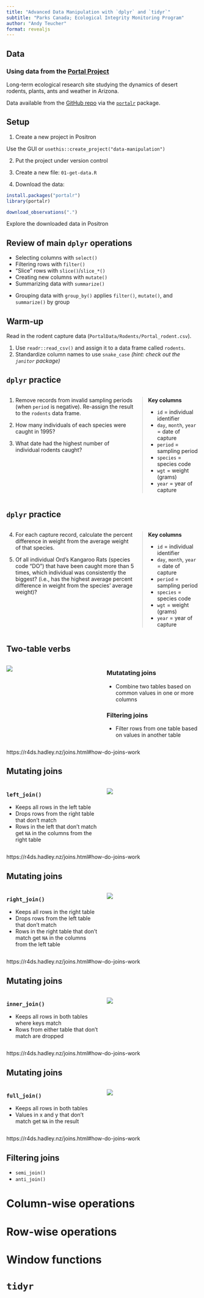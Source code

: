 ```yaml
---
title: "Advanced Data Manipulation with `dplyr` and `tidyr`"
subtitle: "Parks Canada; Ecological Integrity Monitoring Program"
author: "Andy Teucher"
format: revealjs
---
```


## Data

### Using data from the [Portal Project](https://portal.weecology.org/)

Long-term ecological research site studying the dynamics of desert rodents, plants, ants and weather in Arizona.

Data available from the [GitHub repo](https://github.com/weecology/PortalData) via the [`portalr`](https://github.com/weecology/portalr) package.

## Setup

1. Create a new project in Positron

Use the GUI or `usethis::create_project("data-manipulation")`

2. Put the project under version control

3. Create a new file: `01-get-data.R`

4. Download the data:

```r
install.packages("portalr")
library(portalr)

download_observations(".")
```

Explore the downloaded data in Positron


## Review of main `dplyr` operations

- Selecting columns with `select()`
- Filtering rows with `filter()`
- "Slice" rows with `slice()`/`slice_*()`
- Creating new columns with `mutate()`
- Summarizing data with `summarize()`

::: {.fragment}
- Grouping data with `group_by()` applies `filter()`, `mutate()`, and `summarize()` by group
:::

## Warm-up

Read in the rodent capture data (`PortalData/Rodents/Portal_rodent.csv`). 

1. Use `readr::read_csv()` and assign it to a data frame called `rodents`.
2. Standardize column names to use `snake_case` *(hint: check out the `janitor` package)*

## `dplyr` practice

::::: {.columns}
::: {.column width="68%"}
1. Remove records from invalid sampling periods (when `period` is negative). Re-assign the result to the `rodents` data frame.

2. How many individuals of each species were caught in 1995?

3. What date had the highest number of individual rodents caught?
:::

:::: {.column width="30%"}
::: {style="padding-left: 1em; border-left: 1px solid #ccc;"}

**Key columns**

- `id` = individual identifier
- `day`, `month`, `year` = date of capture
- `period` = sampling period
- `species` = species code
- `wgt` = weight (grams)
- `year` = year of capture

:::
::::
:::::

## `dplyr` practice

::::: {.columns}
::: {.column width="68%"}

4. For each capture record, calculate the percent difference in weight from the average weight of that species.

5. Of all individual Ord's Kangaroo Rats (species code "DO") that have been caught more than 5 times, which individual was consistently the biggest? (i.e., has the highest average percent difference in weight from the species' average weight)?
:::

:::: {.column width="30%"}
::: {style="padding-left: 1em; border-left: 1px solid #ccc;"}

**Key columns**

- `id` = individual identifier
- `day`, `month`, `year` = date of capture
- `period` = sampling period
- `species` = species code
- `wgt` = weight (grams)
- `year` = year of capture

:::
::::
:::::

## Two-table verbs

::: {.columns}
::: {.column width="50%"}
![](img/tables-join-1.png){fig-align="center" .editable}
:::

::: {.column width="50%"}

### Mutatating joins

- Combine two tables based on common values in one or more columns

### Filtering joins

- Filter rows from one table based on values in another table

:::
:::

::: {.resources}
https://r4ds.hadley.nz/joins.html#how-do-joins-work
:::

## Mutating joins

::: {.columns}
::: {.column width="50%"}

### `left_join()`

- Keeps all rows in the [left]{.highlight-term} table
- Drops rows from the [right]{.highlight-term} table that don't match
- Rows in the [left]{.highlight-term} that don't match get `NA` in the columns from the [right]{.highlight-term} table

:::

::: {.column width="50%"}
![](img/left-join.png)
:::
:::

::: {.resources}
https://r4ds.hadley.nz/joins.html#how-do-joins-work
:::


## Mutating joins

::: {.columns}
::: {.column width="50%"}

### `right_join()`

- Keeps all rows in the [right]{.highlight-term} table
- Drops rows from the [left]{.highlight-term} table that don't match
- Rows in the [right]{.highlight-term} table that don't match get `NA` in the columns from the [left]{.highlight-term} table

:::

::: {.column width="50%"}
![](img/right-join.png)
:::
:::

::: {.resources}
https://r4ds.hadley.nz/joins.html#how-do-joins-work
:::

## Mutating joins

::: {.columns}
::: {.column width="50%"}

### `inner_join()`

- Keeps all rows in both tables where keys match
- Rows from either table that don't match are dropped

:::
::: {.column width="50%"}
![](img/inner-join.png)
:::
:::

::: {.resources}
https://r4ds.hadley.nz/joins.html#how-do-joins-work
:::

## Mutating joins

::: {.columns}
::: {.column width="50%"}

### `full_join()`

- Keeps all rows in both tables
- Values in x and y that don't match get `NA` in the result

:::
::: {.column width="50%"}
![](img/full-join.png)
:::
:::

::: {.resources}
https://r4ds.hadley.nz/joins.html#how-do-joins-work
:::


## Filtering joins

- `semi_join()`
- `anti_join()`

# Column-wise operations

# Row-wise operations

# Window functions

# `tidyr`
